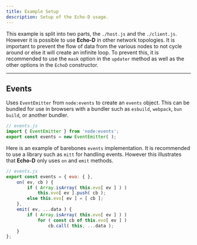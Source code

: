 ```yaml
---
title: Example Setup
description: Setup of the Echo-D usage.
---
```


This example is split into two parts, the `./host.js` and the `./client.js`.
However it is possible to use **Echo-D** in other network topologies.
It is important to prevent the flow of data from the various nodes to not cycle
around or else it will create an infinite loop.
To prevent this, it is recommended to use the `mask` option in the `updater` method
as well as the other options in the `EchoD` constructor.

___

## Events

<Tabs><TabItem label="Node.js Supported">
Uses `EventEmitter` from `node:events` to create an `events` object.
This can be bundled for use in browsers with a bundler such as
`esbuild`, `webpack`, `bun build`, or another bundler.

```js
// events.js
import { EventEmitter } from 'node:events';
export const events = new EventEmitter( );
```
</TabItem><TabItem label="Browser">
Here is an example of barebones `events` implementation.
It is recommended to use a library such as `mitt` for handling events.
However this illustrates that **Echo-D** only uses `on` and `emit` methods.

```js
// events.js
export const events = { evo: { },
    on( ev, cb ) {
        if ( Array.isArray( this.evo[ ev ] ) )
            this.evo[ ev ].push( cb );
        else this.evo[ ev ] = [ cb ];
    },
    emit( ev, ...data ) {
        if ( Array.isArray( this.evo[ ev ] ) )
            for ( const cb of this.evo[ ev ] )
                cb.call( this, ...data );
    }
};
```
</TabItem></Tabs>

